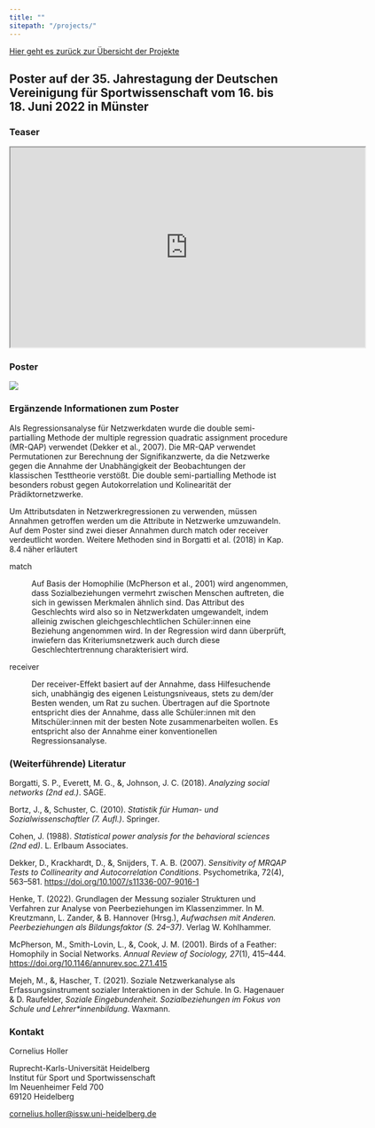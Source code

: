 ```yaml
---
title: ""
sitepath: "/projects/"
---
```


[Hier geht es zurück zur Übersicht der Projekte](projects.qmd)

## Poster auf der 35. Jahrestagung der Deutschen Vereinigung für Sportwissenschaft vom 16. bis 18. Juni 2022 in Münster

### Teaser

```{=html}
<center>

    <iframe width="640" height="360" src="https://www.youtube.com/embed/0O6jDKPDuVI"></iframe>

</center>
```
### Poster

![](Attachments/Documents/Holler_DVS_2022_Poster.jpg){fig-align="center"}

### **Ergänzende Informationen zum Poster**

<!--# Standardisierte Regessionskoeffizienten können mit den Effektstärke-Grenzwerten von Korrelationskoeffizienten bewertet werden (Cohen, 1988, S. 98; Bortz & Schuster, 2010, S. 189). -->

Als Regressionsanalyse für Netzwerkdaten wurde die double semi-partialling Methode der multiple regression quadratic assignment procedure (MR-QAP) verwendet (Dekker et al., 2007). Die MR-QAP verwendet Permutationen zur Berechnung der Signifikanzwerte, da die Netzwerke gegen die Annahme der Unabhängigkeit der Beobachtungen der klassischen Testtheorie verstößt. Die double semi-partialling Methode ist besonders robust gegen Autokorrelation und Kolinearität der Prädiktornetzwerke.

Um Attributsdaten in Netzwerkregressionen zu verwenden, müssen Annahmen getroffen werden um die Attribute in Netzwerke umzuwandeln. Auf dem Poster sind zwei dieser Annahmen durch match oder receiver verdeutlicht worden. Weitere Methoden sind in Borgatti et al. (2018) in Kap. 8.4 näher erläutert

match

:   Auf Basis der Homophilie (McPherson et al., 2001) wird angenommen, dass Sozialbeziehungen vermehrt zwischen Menschen auftreten, die sich in gewissen Merkmalen ähnlich sind. Das Attribut des Geschlechts wird also so in Netzwerkdaten umgewandelt, indem alleinig zwischen gleichgeschlechtlichen Schüler:innen eine Beziehung angenommen wird. In der Regression wird dann überprüft, inwiefern das Kriteriumsnetzwerk auch durch diese Geschlechtertrennung charakterisiert wird.

receiver

:   Der receiver-Effekt basiert auf der Annahme, dass Hilfesuchende sich, unabhängig des eigenen Leistungsniveaus, stets zu dem/der Besten wenden, um Rat zu suchen. Übertragen auf die Sportnote entspricht dies der Annahme, dass alle Schüler:innen mit den Mitschüler:innen mit der besten Note zusammenarbeiten wollen. Es entspricht also der Annahme einer konventionellen Regressionsanalyse.

### **(Weiterführende) Literatur**

Borgatti, S. P., Everett, M. G., &, Johnson, J. C. (2018). *Analyzing social networks* *(2nd ed.)*. SAGE.

Bortz, J., &, Schuster, C. (2010). *Statistik für Human- und Sozialwissenschaftler (7. Aufl.)*. Springer.

Cohen, J. (1988). *Statistical power analysis for the behavioral sciences (2nd ed)*. L. Erlbaum Associates.

Dekker, D., Krackhardt, D., &, Snijders, T. A. B. (2007). *Sensitivity of MRQAP Tests to Collinearity and Autocorrelation Conditions*. Psychometrika, 72(4), 563--581. <https://doi.org/10.1007/s11336-007-9016-1>

Henke, T. (2022). Grundlagen der Messung sozialer Strukturen und Verfahren zur Analyse von Peerbeziehungen im Klassenzimmer. In M. Kreutzmann, L. Zander, & B. Hannover (Hrsg.), *Aufwachsen mit Anderen. Peerbeziehungen als Bildungsfaktor (S. 24--37)*. Verlag W. Kohlhammer.

McPherson, M., Smith-Lovin, L., &, Cook, J. M. (2001). Birds of a Feather: Homophily in Social Networks. *Annual Review of Sociology, 27*(1), 415--444. <https://doi.org/10.1146/annurev.soc.27.1.415>

Mejeh, M., &, Hascher, T. (2021). Soziale Netzwerkanalyse als Erfassungsinstrument sozialer Interaktionen in der Schule. In G. Hagenauer & D. Raufelder, *Soziale Eingebundenheit. Sozialbeziehungen im Fokus von Schule und Lehrer\*innenbildung*. Waxmann.

### **Kontakt**

Cornelius Holler

Ruprecht-Karls-Universität Heidelberg\
Institut für Sport und Sportwissenschaft\
Im Neuenheimer Feld 700\
69120 Heidelberg

[cornelius.holler\@issw.uni-heidelberg.de](mailto:cornelius.holler@issw.uni-heidelberg.de)
